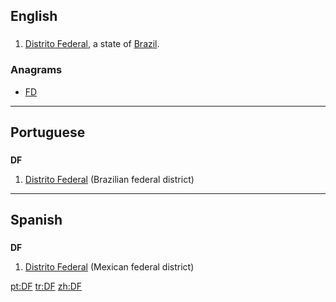 {{also|df|dF|Df|DF|d.f.|d. f.}}
==English==

==={{abbreviation-old|en}}===
{{en-proper noun}}

# [[Distrito Federal]], a state of [[Brazil]].

===Anagrams===
* [[FD#English|FD]]

----
==Portuguese==

==={{abbreviation-old|pt}}===
'''DF'''

# [[Distrito Federal]] (Brazilian federal district)

----

==Spanish==

==={{abbreviation-old|es}}===
'''DF'''

# [[Distrito Federal]] (Mexican federal district)

[[pt:DF]]
[[tr:DF]]
[[zh:DF]]